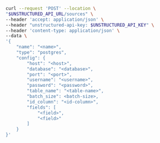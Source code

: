 ```bash REST (Create)
curl --request 'POST' --location \
"$UNSTRUCTURED_API_URL/sources" \
--header 'accept: application/json' \
--header "unstructured-api-key: $UNSTRUCTURED_API_KEY" \
--header 'content-type: application/json' \
--data \
'{
    "name": "<name>",
    "type": "postgres",
    "config": {
        "host": "<host>",
        "database": "<database>",
        "port": "<port>",
        "username": "<username>",
        "password": "<password>",
        "table_name": "<table-name>",
        "batch_size": <batch-size>,
        "id_column": "<id-column>",
        "fields": [
            "<field>",
            "<field>"
        ]
    }
}'
```